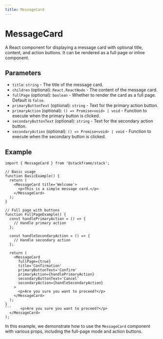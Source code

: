 ```yaml
---
title: MessageCard
---
```


# MessageCard

A React component for displaying a message card with optional title, content, and action buttons. It can be rendered as a full page or inline component.

## Parameters

- `title`: `string` - The title of the message card.
- `children` (optional): `React.ReactNode` - The content of the message card.
- `fullPage` (optional): `boolean` - Whether to render the card as a full page. Default is `false`.
- `primaryButtonText` (optional): `string` - Text for the primary action button.
- `primaryAction` (optional): `() => Promise<void> | void` - Function to execute when the primary button is clicked.
- `secondaryButtonText` (optional): `string` - Text for the secondary action button.
- `secondaryAction` (optional): `() => Promise<void> | void` - Function to execute when the secondary button is clicked.

## Example

```tsx
import { MessageCard } from '@stackframe/stack';

// Basic usage
function BasicExample() {
  return (
    <MessageCard title='Welcome'>
      <p>This is a simple message card.</p>
    </MessageCard>
  );
}

// Full page with buttons
function FullPageExample() {
  const handlePrimaryAction = () => {
    // Handle primary action
  };

  const handleSecondaryAction = () => {
    // Handle secondary action
  };

  return (
    <MessageCard
      fullPage={true}
      title='Confirmation'
      primaryButtonText='Confirm'
      primaryAction={handlePrimaryAction}
      secondaryButtonText='Cancel'
      secondaryAction={handleSecondaryAction}
    >
      <p>Are you sure you want to proceed?</p>
    </MessageCard>
  );
}
```    <p>Are you sure you want to proceed?</p>
  </MessageCard>
);
```

In this example, we demonstrate how to use the `MessageCard` component with various props, including the full-page mode and action buttons.